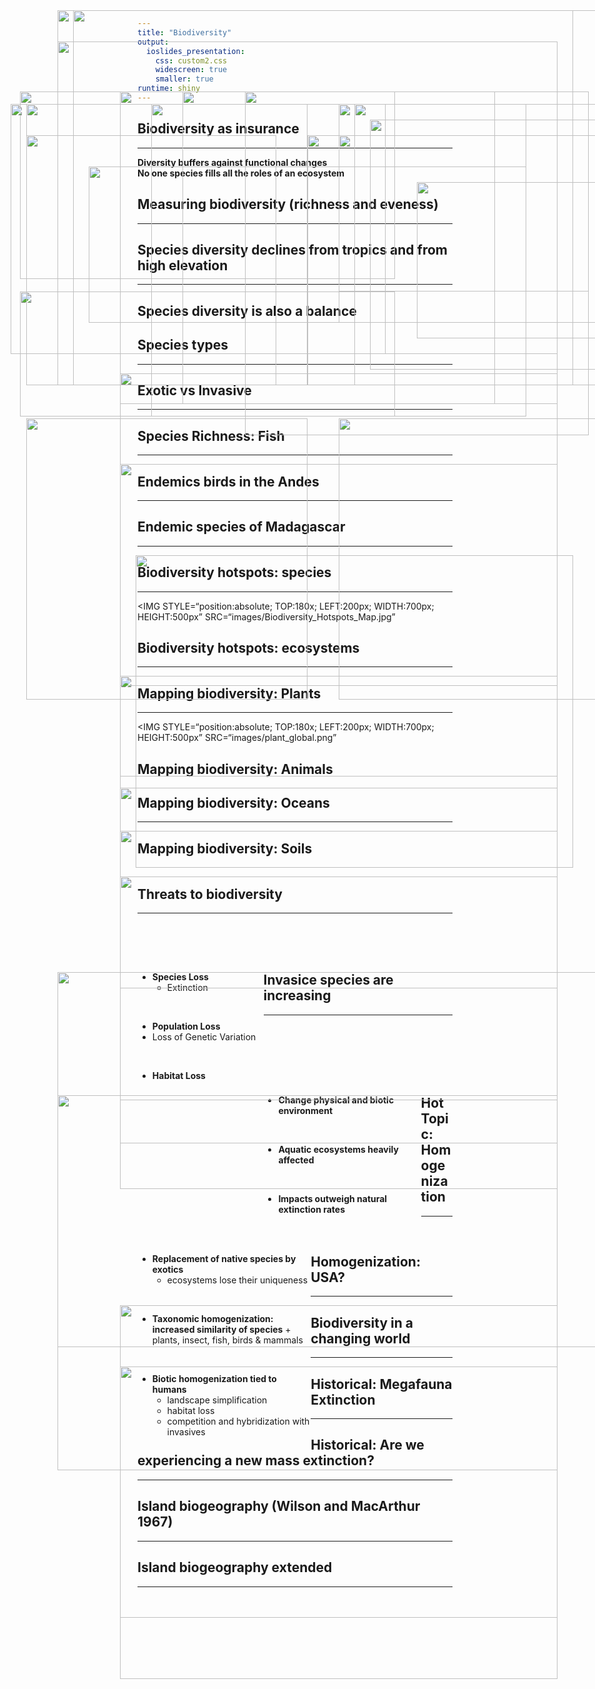 ```yaml
---
title: "Biodiversity"
output: 
  ioslides_presentation:
    css: custom2.css
    widescreen: true
    smaller: true
runtime: shiny
---
```


## 

<IMG STYLE="position:absolute; TOP:100px; LEFT:100px; WIDTH:800px; HEIGHT:500px" SRC="images/components.jpg">

## 
<IMG STYLE="position:absolute; TOP:50px; LEFT:100px; WIDTH:900px; HEIGHT:600px" SRC="images/diversity_role.jpg.">

## Biodiversity as insurance
<hr>


<div class="item-absolute">**Diversity buffers against functional changes**</div>
</div>


<div class="item-absolute2">**No one species fills all the roles of an ecosystem**</div>

<IMG STYLE="position:absolute; TOP:300px; LEFT:150px; WIDTH:700px; HEIGHT:250px" SRC="images/redund.jpg">

## Measuring biodiversity (richness and eveness)
<hr>
  
<!-- <IMG STYLE="position:absolute; TOP:180px; LEFT:50px; WIDTH:500px; HEIGHT:500px" SRC="images/diverse_eco.jpg"> -->

<IMG STYLE="position:absolute; TOP:180px; LEFT:40px; WIDTH:600px; HEIGHT:300px" SRC="images/diversity_example.jpeg">

<IMG STYLE="position:absolute; TOP:500px; LEFT:40px; WIDTH:600px; HEIGHT:200px" SRC="images/simpson-index.jpeg">

<IMG STYLE="position:absolute; TOP:325px; LEFT:675px; WIDTH:350px; HEIGHT:250px" SRC="images/simpsons_ex.png">

## Species diversity declines from tropics and from high elevation
<hr>

<IMG STYLE="position:absolute; TOP:180px; LEFT:200px; WIDTH:700px; HEIGHT:500px" SRC="images/biomes2.png">

## Species diversity is also a balance

<IMG STYLE="position:absolute; TOP:250px; LEFT:50px; WIDTH:400px; HEIGHT:400px" SRC="images/amazon_new.jpg">

<IMG STYLE="position:absolute; TOP:250px; LEFT:500px; WIDTH:600px; HEIGHT:400px" SRC="images/extinction4.jpg">

## Species types
<hr>

<IMG STYLE="position:absolute; TOP:180x; LEFT:200px; WIDTH:700px; HEIGHT:500px" SRC="images/australia_species.jpg">

## Exotic vs Invasive
<hr>

<IMG STYLE="position:absolute; TOP:250x; LEFT:50px; WIDTH:450px; HEIGHT:450px" SRC="images/exotic.jpg">

<IMG STYLE="position:absolute; TOP:250x; LEFT:550px; WIDTH:450px; HEIGHT:450px" SRC="images/ninja_turtles.jpg">

## Species Richness: Fish
<hr>

<IMG STYLE="position:absolute; TOP:180x; LEFT:200px; WIDTH:700px; HEIGHT:500px" SRC="images/fish_endemics.jpg">

## Endemics birds in the Andes
<hr>

<IMG STYLE="position:absolute; TOP:180px; LEFT:300px; WIDTH:500px; HEIGHT:500px" SRC="images/endemic_birds.jpg">

## Endemic species of Madagascar
<hr>

<IMG STYLE="position:absolute; TOP:160x; LEFT:225px; WIDTH:700px; HEIGHT:500px" SRC="images/madagascar.png">

## Biodiversity hotspots: species
<hr>

<IMG STYLE="position:absolute; TOP:180x; LEFT:200px; WIDTH:700px; HEIGHT:500px" SRC="images/Biodiversity_Hotspots_Map.jpg"

## Biodiversity hotspots: ecosystems
<hr>
<IMG STYLE="position:absolute; TOP:180x; LEFT:200px; WIDTH:700px; HEIGHT:500px" SRC="images/ecoregions.jpg">

## Mapping biodiversity: Plants
<hr>

<IMG STYLE="position:absolute; TOP:180x; LEFT:200px; WIDTH:700px; HEIGHT:500px" SRC="images/plant_global.png"

## Mapping biodiversity: Animals

<IMG STYLE="position:absolute; TOP:180x; LEFT:200px; WIDTH:700px; HEIGHT:500px" SRC="images/animals_biodiverse.jpg">

## Mapping biodiversity: Oceans
<hr>

<IMG STYLE="position:absolute; TOP:180x; LEFT:200px; WIDTH:700px; HEIGHT:500px" SRC="images/ocean_richness.jpg">

## Mapping biodiversity: Soils
<hr>

<IMG STYLE="position:absolute; TOP:180x; LEFT:200px; WIDTH:700px; HEIGHT:500px" SRC="images/soil_biodiversity.jpg">

## Threats to biodiversity
<hr>
<br/>
<br/>
<br/>

<div style="float: left; width: 40%;">
* **Species Loss**
    + Extinction

<br/>

*  **Population Loss**
  + Loss of Genetic Variation
  
 <br/> 
 
* **Habitat Loss**
  
</div>

<IMG STYLE="position:absolute; TOP:180px; LEFT:400px; WIDTH:550px; HEIGHT:550px" SRC="images/biodiversity_threats.jpg">

## 
<IMG STYLE="position:absolute; TOP:100x; LEFT:100px; WIDTH:900px; HEIGHT:600px" SRC="images/ecoregion_status.jpg">

## Invasice species are increasing
<hr>
<br/>
<br/>
<br/>
<br/>
<br/>

<div style="float: left; width: 50%;">

* **Change physical and biotic environment**

<br/>

* **Aquatic ecosystems heavily affected**

<br/>

* **Impacts outweigh natural extinction rates**
 </div>

<IMG STYLE="position:absolute; TOP:250px; LEFT:550px; WIDTH:500px; HEIGHT:300px" SRC="images/invasives2.png">

##

<IMG STYLE="position:absolute; TOP:100x; LEFT:100px; WIDTH:800px; HEIGHT:600px" SRC="images/species_ship.jpg">

## Hot Topic: Homogenization
<hr>
<br/>

<div style="float: left; width: 55%;">

* **Replacement of native species by exotics**
    + ecosystems lose their uniqueness 

<br/>

* **Taxonomic homogenization: increased similarity of species** 
      + plants, insect, fish, birds & mammals

<br/>

* **Biotic homogenization tied to humans**
    + landscape simplification
    + habitat loss
    + competition and hybridization with invasives

</div>

<IMG STYLE="position:absolute; TOP:225px; LEFT:600px; WIDTH:400px; HEIGHT:400px" SRC="images/blender.jpg">

## Homogenization: USA?
<hr>
<IMG STYLE="position:absolute; TOP:180x; LEFT:200px; WIDTH:700px; HEIGHT:500px" SRC="images/usa_diverse.png">

## Biodiversity in a changing world
<hr>

<IMG STYLE="position:absolute; TOP:180x; LEFT:200px; WIDTH:700px; HEIGHT:500px" SRC="images/biodiversity_redistribution.jpg">

## Historical: Megafauna Extinction
<hr>


<IMG STYLE="position:absolute; TOP:200px; LEFT:25px; WIDTH:600px; HEIGHT:400px" SRC="images/lostmega.jpeg">

<IMG STYLE="position:absolute; TOP:200px; LEFT:550px; WIDTH:400px; HEIGHT:300px" SRC="images/cows.png">

## Historical: Are we experiencing a new mass extinction?
<hr>

<IMG STYLE="position:absolute; TOP:200px; LEFT:250px; WIDTH:600px; HEIGHT:500px" SRC="images/extinction2.png"> 

##
<IMG STYLE="position:absolute; TOP:50px; LEFT:125px; WIDTH:800px; HEIGHT:600px" SRC="images/extinction3.jpg">

##
<IMG STYLE="position:absolute; TOP:50px; LEFT:125px; WIDTH:800px; HEIGHT:600px" SRC="images/extinction1.png">


## Island biogeography (Wilson and MacArthur 1967)
<hr>

<IMG STYLE="position:absolute; TOP:180px; LEFT:200px; WIDTH:700px; HEIGHT:500px" SRC="images/island_biogeo.jpg">

## Island biogeography extended
<hr>

<IMG STYLE="position:absolute; TOP:200px; LEFT:50px; WIDTH:450px; HEIGHT:450px" SRC="images/islands.png">

<IMG STYLE="position:absolute; TOP:200px; LEFT:575px; WIDTH:450px; HEIGHT:450px" SRC="images/kipuka1.jpg">